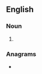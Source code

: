 ==English==

===Noun===
{{head|en|noun form}}

# {{plural of|en|partnership}}

===Anagrams===
* {{anagrams|en|a=aehinpprrsst|transhippers|transshipper}}